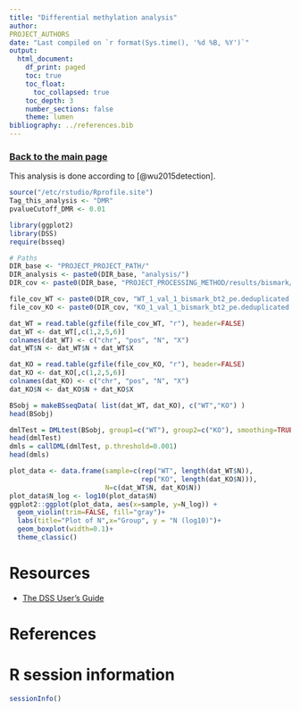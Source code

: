 ```yaml
---
title: "Differential methylation analysis"
author:
PROJECT_AUTHORS
date: "Last compiled on `r format(Sys.time(), '%d %B, %Y')`"
output:
  html_document:
    df_print: paged
    toc: true
    toc_float:
      toc_collapsed: true
    toc_depth: 3
    number_sections: false
    theme: lumen
bibliography: ../references.bib
---
```


### [Back to the main page](../Analysis_Report_MethylSeq.html)

This analysis is done according to [@wu2015detection].

```r
source("/etc/rstudio/Rprofile.site")
Tag_this_analysis <- "DMR"
pvalueCutoff_DMR <- 0.01

library(ggplot2)
library(DSS)
require(bsseq)

# Paths
DIR_base <- "PROJECT_PROJECT_PATH/"
DIR_analysis <- paste0(DIR_base, "analysis/")
DIR_cov <- paste0(DIR_base, "PROJECT_PROCESSING_METHOD/results/bismark/methylation_calls/methylation_coverage/")

file_cov_WT <- paste0(DIR_cov, "WT_1_val_1_bismark_bt2_pe.deduplicated.bismark.cov.gz")
file_cov_KO <- paste0(DIR_cov, "KO_1_val_1_bismark_bt2_pe.deduplicated.bismark.cov.gz")

dat_WT = read.table(gzfile(file_cov_WT, "r"), header=FALSE)
dat_WT <- dat_WT[,c(1,2,5,6)]
colnames(dat_WT) <- c("chr", "pos", "N", "X")
dat_WT$N <- dat_WT$N + dat_WT$X

dat_KO = read.table(gzfile(file_cov_KO, "r"), header=FALSE)
dat_KO <- dat_KO[,c(1,2,5,6)]
colnames(dat_KO) <- c("chr", "pos", "N", "X")
dat_KO$N <- dat_KO$N + dat_KO$X

BSobj = makeBSseqData( list(dat_WT, dat_KO), c("WT","KO") )
head(BSobj)

dmlTest = DMLtest(BSobj, group1=c("WT"), group2=c("KO"), smoothing=TRUE)
head(dmlTest)
dmls = callDML(dmlTest, p.threshold=0.001)
head(dmls)
```


```r
plot_data <- data.frame(sample=c(rep("WT", length(dat_WT$N)),
                                 rep("KO", length(dat_KO$N))),
                        N=c(dat_WT$N, dat_KO$N))
plot_data$N_log <- log10(plot_data$N)
ggplot2::ggplot(plot_data, aes(x=sample, y=N_log)) + 
  geom_violin(trim=FALSE, fill="gray")+
  labs(title="Plot of N",x="Group", y = "N (log10)")+
  geom_boxplot(width=0.1)+
  theme_classic()
```


# Resources

* [The DSS User’s Guide](https://www.bioconductor.org/packages/devel/bioc/vignettes/DSS/inst/doc/DSS.html)

# References

<div id="refs"></div>

# R session information

```r
sessionInfo()
```